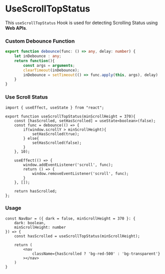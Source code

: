 # UseScrollTopStatus

This `useScrollTopStatus` Hook is used for 
detecting Scrolling Status using **Web APIs**.

### Custom Debounce Function

```ts filename="debounce.ts" copy
export function debounce(func: () => any, delay: number) {
    let inDebounce : any;
    return function(){
        const args = arguments;
        clearTimeout(inDebounce);
        inDebounce = setTimeout(() => func.apply(this, args), delay)
    }
}
```

### Use Scroll Status

```tsx filename="useScrollTopStatus.tsx" copy
import { useEffect, useState } from "react";

export function useScrollTopStatus(minScrollHeight = 370){
    const [hasScrolled, setHasScrolled] = useState<boolean>(false);
    const func = debounce(() => {
        if(window.scrollY > minScrollHeight){
            setHasScrolled(true);
        } else{
            setHasScrolled(false);
        }
    }, 10);

    useEffect(() => {
        window.addEventListener('scroll', func);
        return () => {
            window.removeEventListener('scroll', func);
        }
    }, []);

    return hasScrolled;
};
```

### Usage

```tsx filename="navBar.tsx" copy
const NavBar = ({ dark = false, minScrollHeight = 370 }: {
    dark: boolean,
    minScrollHeight: number
}) => {
    const hasScrolled = useScrollTopStatus(minScrollHeight);

    return (
        <nav
            className={hasScrolled ? 'bg-red-500' : 'bg-transparent'}
        ></nav>
    )
}
```